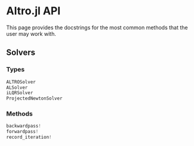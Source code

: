 # Altro.jl API

This page provides the docstrings for the most common methods that the user may
work with.

## Solvers

### Types

```c
ALTROSolver
ALSolver
iLQRSolver
ProjectedNewtonSolver
```

### Methods


```c
backwardpass!
forwardpass!
record_iteration!
```
